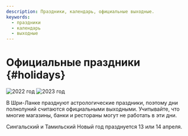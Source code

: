 ```yaml
---
description: Праздники, календарь, официальные выходные.
keywords:
  - праздники
  - календарь
  - выходные
---
```



# Официальные праздники {#holidays}

<Tabs>
  <TabItem value="2022" label="2022" default>
    <img src="/img/2022_year.png" alt="2022 год" />
  </TabItem>
  <TabItem value="2023" label="2023">
    <img src="/img/2023_year.png" alt="2023 год" />
  </TabItem>
</Tabs>

В Шри-Ланке празднуют астрологические праздники, поэтому дни полнолуний считаются официальными выходными. Учитывайте, что многие магазины, банки и рестораны могут не работать в эти дни.

Сингальский и Тамильский Новый год празднуется 13 или 14 апреля.
